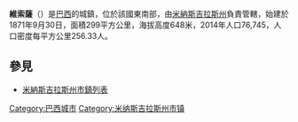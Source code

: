 <!-- 檔案不存在 [[Image:Universidade_Viçosa.jpg|thumb]] ，可從英文維基百科取得 -->
'''維索薩'''（{{lang-pt|Viçosa}}）是[[巴西|巴西]]的城鎮，位於該國東南部，由[[米納斯吉拉斯州|米納斯吉拉斯州]]負責管轄，始建於1871年9月30日，面積299平方公里，海拔高度648米，2014年人口76,745，人口密度每平方公里256.33人。

== 參見 ==
* [[米納斯吉拉斯州市鎮列表|米納斯吉拉斯州市鎮列表]]

{{coord|20|45|14|S|42|52|55|W|source:itwiki_region:BR|display=title}}

[[Category:巴西城市|Category:巴西城市]]
[[Category:米纳斯吉拉斯州市镇|Category:米纳斯吉拉斯州市镇]]


{{Brazil-geo-stub}}
{{米納斯吉拉斯州市鎮}}